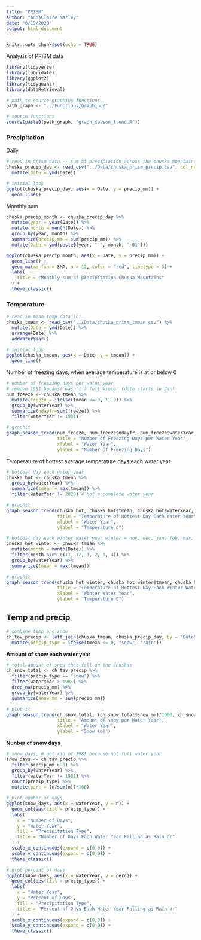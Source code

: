 ```yaml
---
title: "PRISM"
author: "AnnaClaire Marley"
date: "6/19/2020"
output: html_document
---
```


```r
knitr::opts_chunk$set(echo = TRUE)
```

Analysis of PRISM data

```r
library(tidyverse)
library(lubridate)
library(ggplot2)
library(tidyquant)
library(dataRetrieval)
```

```r
# path to source graphing functions
path_graph <- "../Functions/Graphing/"
```

```r
# source functions
source(paste0(path_graph, "graph_season_trend.R"))
```


### Precipitation

Daily
```r
# read in prism data -- sum of precipiation across the chuska mountains
chuska_precip_day <- read_csv("../Data/chuska_prism_precip.csv", col_names = c("Date", "precip_mm"), skip = 1) %>% 
  mutate(Date = ymd(Date))

# initial look
ggplot(chuska_precip_day, aes(x = Date, y = precip_mm)) +
  geom_line()

```


Monthly sum
```r
chuska_precip_month <- chuska_precip_day %>% 
  mutate(year = year(Date)) %>% 
  mutate(month = month(Date)) %>% 
  group_by(year, month) %>% 
  summarize(precip_mm = sum(precip_mm)) %>% 
  mutate(Date = ymd(paste0(year, "-", month, "-01")))

ggplot(chuska_precip_month, aes(x = Date, y = precip_mm)) +
  geom_line() +
  geom_ma(ma_fun = SMA, n = 12, color = "red", linetype = 5) +
  labs(
    title = "Monthly sum of precipitation Chuska Mountains"
  ) +
  theme_classic()
```

### Temperature

```r
# read in mean temp data (C)
chuska_tmean <- read_csv("../Data/chuska_prism_tmean.csv") %>% 
  mutate(Date = ymd(Date)) %>% 
  arrange(Date) %>% 
  addWaterYear()

# initial look
ggplot(chuska_tmean, aes(x = Date, y = tmean)) +
  geom_line()

```

Number of freezing days, when average temperature is at or below 0

```r
# number of freezing days per water year
# remove 1981 because wasn't a full winter (data starts in Jan)
num_freeze <- chuska_tmean %>% 
  mutate(freeze = ifelse(tmean <= 0, 1, 0)) %>% 
  group_by(waterYear) %>% 
  summarize(ndayfr=sum(freeze)) %>% 
  filter(waterYear != 1981)

# graphit
graph_season_trend(num_freeze, num_freeze$ndayfr, num_freeze$waterYear, 
                   title = "Number of Freezing Days per Water Year", 
                   xlabel = "Water Year",
                   ylabel = "Number of Freezing Days")  
```

Temperature of hottest average temperature days each water year

```r
# hottest day each water year
chuska_hot <- chuska_tmean %>% 
  group_by(waterYear) %>% 
  summarize(tmean = max(tmean)) %>% 
  filter(waterYear != 2020) # not a complete water year

# graphit
graph_season_trend(chuska_hot, chuska_hot$tmean, chuska_hot$waterYear, 
                   title = "Temperature of Hottest Day Each Water Year", 
                   xlabel = "Water Year",
                   ylabel = "Temperature C")  

# hottest day each winter water year winter = nov, dec, jan, feb, mar, apr
chuska_hot_winter <- chuska_tmean %>% 
  mutate(month = month(Date)) %>% 
  filter(month %in% c(11, 12, 1, 2, 3, 4)) %>% 
  group_by(waterYear) %>% 
  summarize(tmean = max(tmean))

# graphit
graph_season_trend(chuska_hot_winter, chuska_hot_winter$tmean, chuska_hot_winter$waterYear, 
                   title = "Temperature of Hottest Day Each Winter Water Year", 
                   xlabel = "Winter Water Year",
                   ylabel = "Temperature C")  

```



## Temp and precip

```r
# combine temp and snow 
ch_tav_precip <- left_join(chuska_tmean, chuska_precip_day, by = "Date") %>% 
  mutate(precip_type = ifelse(tmean <= 0, "snow", "rain"))
```


**Amount of snow each water year**

```r
# total amount of snow that fell on the chuskas
ch_snow_total <- ch_tav_precip %>% 
  filter(precip_type == "snow") %>% 
  filter(waterYear > 1981) %>% 
  drop_na(precip_mm) %>% 
  group_by(waterYear) %>% 
  summarize(snow_mm = sum(precip_mm))

# plot it
graph_season_trend(ch_snow_total, (ch_snow_total$snow_mm)/1000, ch_snow_total$waterYear, 
                   title = "Amount of snow per Water Year", 
                   xlabel = "Water Year",
                   ylabel = "Snow (m)") 
```


**Nunber of snow days**

```r
# snow days, # get rid of 1981 because not full water year
snow_days <- ch_tav_precip %>% 
  filter(precip_mm > 0) %>% 
  group_by(waterYear) %>% 
  filter(waterYear != 1981) %>% 
  count(precip_type) %>% 
  mutate(perc = (n/sum(n))*100)

# plot number of days
ggplot(snow_days, aes(x = waterYear, y = n)) +
  geom_col(aes(fill = precip_type)) +
  labs(
    x = "Number of Days",
    y = "Water Year",
    fill = "Precipitation Type",
    title = "Number of Days Each Water Year Falling as Rain or"
  ) +
  scale_x_continuous(expand = c(0,0)) +
  scale_y_continuous(expand = c(0,0)) +
  theme_classic()

# plot percent of days
ggplot(snow_days, aes(x = waterYear, y = perc)) +
  geom_col(aes(fill = precip_type)) +
  labs(
    x = "Water Year",
    y = "Percent of Days",
    fill = "Precipitation Type",
    title = "Percent of Days Each Water Year Falling as Rain or"
  ) +
  scale_x_continuous(expand = c(0,0)) +
  scale_y_continuous(expand = c(0,0)) +
  theme_classic()

```


















